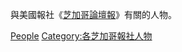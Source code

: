 {{DISPLAYTITLE:分類:《芝加哥論壇報》人物}}
與美國報社《[[芝加哥論壇報|芝加哥論壇報]]》有關的人物。

[[Category:芝加哥論壇報|People]]
[[Category:各芝加哥報社人物|Category:各芝加哥報社人物]]